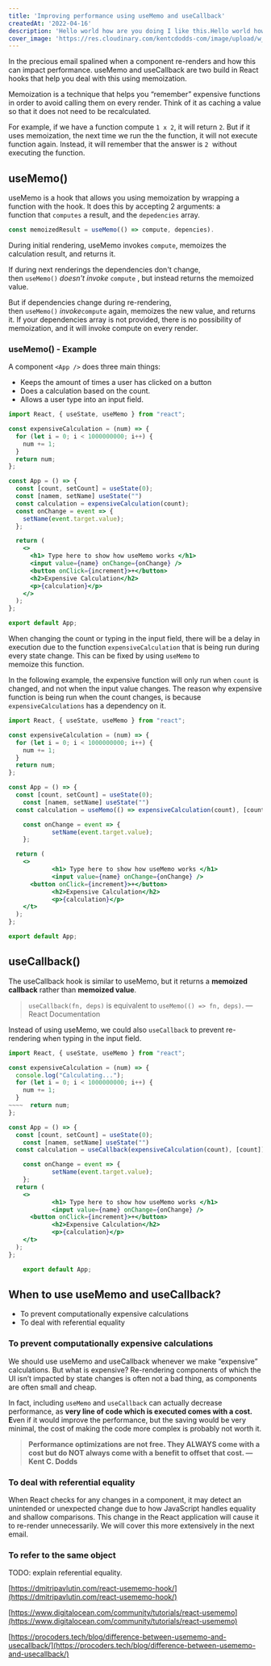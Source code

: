 ```yaml
---
title: 'Improving performance using useMemo and useCallback'
createdAt: '2022-04-16'
description: 'Hello world how are you doing I like this.Hello world how are you doing I like this.Hello world how are you doing I like this.Hello world how are you doing I like this.Hello world how are you doing I like this.Hello world how are you doing I like this.Hello world how are you doing I like this.Hello world how are you doing I like this.'
cover_image: 'https://res.cloudinary.com/kentcdodds-com/image/upload/w_2100,q_auto,f_auto,b_rgb:e6e9ee/unsplash/photo-1453728013993-6d66e9c9123a'
---
```


In the precious email spalined when a component re-renders and how this can impact performance. useMemo and useCallback are two build in React hooks that help you deal with this using memoization.

Memoization is a technique that helps you “remember” expensive functions in order to avoid calling them on every render. Think of it as caching a value so that it does not need to be recalculated.

For example, if we have a function compute `1 x 2`, it will return `2`. But if it uses memoization, the next time we run the the function, it will not execute function again. Instead, it will remember that the answer is `2`  without executing the function.

## useMemo()

useMemo is a hook that allows you using memoization by wrapping a function with the hook. It does this by accepting 2 arguments: a function that `computes` a result, and the `depedencies` array.

```jsx
const memoizedResult = useMemo(() => compute, depencies).
```

During initial rendering, useMemo invokes `compute`, memoizes the calculation result, and returns it.

If during next renderings the dependencies don't change, then `useMemo()` *doesn't invoke* `compute` , but instead returns the memoized value.

But if dependencies change during re-rendering, then `useMemo()` *invoke*`compute` again, memoizes the new value, and returns it. If your dependencies array is not provided, there is no possibility of memoization, and it will invoke compute on every render.

### useMemo() - Example

A component `<App />` does three main things:

- Keeps the amount of times a user has clicked on a button
- Does a calculation based on the count.
- Allows a user type into an input field.

```jsx
import React, { useState, useMemo } from "react";

const expensiveCalculation = (num) => {
  for (let i = 0; i < 1000000000; i++) {
    num += 1;
  }
  return num;
};

const App = () => {
  const [count, setCount] = useState(0);
  const [namem, setName] useState("")
  const calculation = expensiveCalculation(count);
  const onChange = event => {
    setName(event.target.value);
  };

  return (
    <>
      <h1> Type here to show how useMemo works </h1>
      <input value={name} onChange={onChange} />
      <button onClick={increment}>+</button>
      <h2>Expensive Calculation</h2>
      <p>{calculation}</p>
    </>
  );
};

export default App;
```

When changing the count or typing in the input field, there will be a delay in execution due to the function `expensiveCalculation` that is being run during every state change. This can be fixed by using `useMemo` to memoize this function.

In the following example, the expensive function will only run when `count` is changed, and not when the input value changes. The reason why expensive function is being run when the count changes, is because `expensiveCalculations` has a dependency on it.

```jsx
import React, { useState, useMemo } from "react";

const expensiveCalculation = (num) => {
  for (let i = 0; i < 1000000000; i++) {
    num += 1;
  }
  return num;
};

const App = () => {
  const [count, setCount] = useState(0);
	const [namem, setName] useState("")
  const calculation = useMemo(() => expensiveCalculation(count), [count]);

	const onChange = event => {
		    setName(event.target.value);
	};

  return (
    <>
			<h1> Type here to show how useMemo works </h1>
			<input value={name} onChange={onChange} />
      <button onClick={increment}>+</button>
			<h2>Expensive Calculation</h2>
			<p>{calculation}</p>
    </t>
  );
};

export default App;
```

## useCallback()

The useCallback hook is similar to useMemo, but it returns a **memoized callback** rather than **memoized value**.

> `useCallback(fn, deps)` is equivalent to `useMemo(() => fn, deps)`. — React Documentation

Instead of using useMemo, we could also `useCallback` to prevent re-rendering when typing in the input field.

```jsx
import React, { useState, useMemo } from "react";

const expensiveCalculation = (num) => {
  console.log("Calculating...");
  for (let i = 0; i < 1000000000; i++) {
    num += 1;
  }
~~~~  return num;
};

const App = () => {
  const [count, setCount] = useState(0);
	const [namem, setName] useState("")
  const calculation = useCallback(expensiveCalculation(count), [count]);

	const onChange = event => {
		    setName(event.target.value);
	};
  return (
    <>
			<h1> Type here to show how useMemo works </h1>
			<input value={name} onChange={onChange} />
      <button onClick={increment}>+</button>
			<h2>Expensive Calculation</h2>
			<p>{calculation}</p>
    </t>
  );
};

	export default App;
```

## When to use useMemo and useCallback?

- To prevent computationally expensive calculations
- To deal with referential equality

### To prevent computationally expensive calculations

We should use useMemo and useCallback whenever we make “expensive” calculations. But what is expensive? Re-rendering components of which the UI isn’t impacted by state changes is often not a bad thing, as components are often small and cheap.

In fact, including `useMemo` and `useCallback` can actually decrease performance, as **very line of code which is executed comes with a cost. E**ven if it would improve the performance, but the saving would be very minimal, the cost of making the code more complex is probably not worth it.

> **Performance optimizations are not free. They ALWAYS come with a cost but do NOT always come with a benefit to offset that cost. —Kent C. Dodds**

### To deal with referential equality

When React checks for any changes in a component, it may detect an unintended or unexpected change due to how JavaScript handles equality and shallow comparisons. This change in the React application will cause it to re-render unnecessarily. We will cover this more extensively in the next email.

### To refer to the same object

TODO: explain referential equality.

[https://dmitripavlutin.com/react-usememo-hook/](https://dmitripavlutin.com/react-usememo-hook/)

[https://www.digitalocean.com/community/tutorials/react-usememo](https://www.digitalocean.com/community/tutorials/react-usememo)

[https://procoders.tech/blog/difference-between-usememo-and-usecallback/](https://procoders.tech/blog/difference-between-usememo-and-usecallback/)
